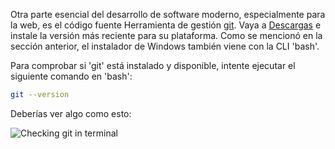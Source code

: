 Otra parte esencial del desarrollo de software moderno, especialmente para la web, es el código fuente
Herramienta de gestión [git](https://git-scm.com). Vaya a [Descargas](https://git-scm.com/downloads)
e instale la versión más reciente para su plataforma. Como se mencionó en la sección anterior,
el instalador de Windows también viene con la CLI 'bash'.

Para comprobar si 'git' está instalado y disponible, intente ejecutar el siguiente comando en 'bash':

```bash
git --version
```

Deberías ver algo como esto:

![Checking git in terminal](git.webp)

